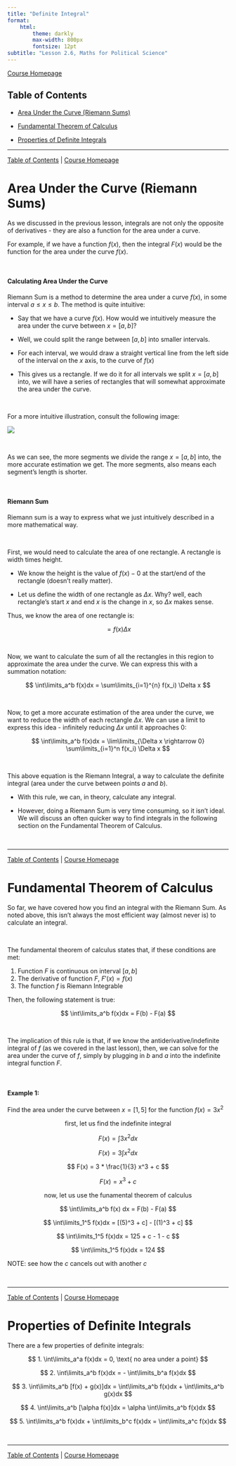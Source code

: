 ```yaml
---
title: "Definite Integral"
format:
    html:
        theme: darkly
        max-width: 800px
        fontsize: 12pt
subtitle: "Lesson 2.6, Maths for Political Science"
---
```


[Course Homepage](https://politicalscience.github.io/math)

## Table of Contents {#contents}

-   [Area Under the Curve (Riemann Sums)](#area)

-   [Fundamental Theorem of Calculus](#theorem)

-   [Properties of Definite Integrals](#properties)

------------------------------------------------------------------------

[Table of Contents](#contents) \| [Course Homepage](https://politicalscience.github.io/math)

# Area Under the Curve (Riemann Sums) {#area}

As we discussed in the previous lesson, integrals are not only the opposite of derivatives - they are also a function for the area under a curve.

For example, if we have a function $f(x)$, then the integral $F(x)$ would be the function for the area under the curve $f(x)$.

<br />

#### Calculating Area Under the Curve

Riemann Sum is a method to determine the area under a curve $f(x)$, in some interval $a ≤ x ≤ b$. The method is quite intuitive:

-   Say that we have a curve $f(x)$. How would we intuitively measure the area under the curve between $x=[a,b]$?

-   Well, we could split the range between $[a,b]$ into smaller intervals.

-   For each interval, we would draw a straight vertical line from the left side of the interval on the $x$ axis, to the curve of $f(x)$

-   This gives us a rectangle. If we do it for all intervals we split $x=[a,b]$ into, we will have a series of rectangles that will somewhat approximate the area under the curve.

<br />

For a more intuitive illustration, consult the following image:

![](riemann-sum.png)

<br />

As we can see, the more segments we divide the range $x=[a,b]$ into, the more accurate estimation we get. The more segments, also means each segment's length is shorter.

<br />

#### Riemann Sum

Riemann sum is a way to express what we just intuitively described in a more mathematical way.

<br />

First, we would need to calculate the area of one rectangle. A rectangle is width times height.

-   We know the height is the value of $f(x)-0$ at the start/end of the rectangle (doesn't really matter).

-   Let us define the width of one rectangle as $\Delta x$. Why? well, each rectangle's start $x$ and end $x$ is the change in $x$, so $\Delta x$ makes sense.

Thus, we know the area of one rectangle is:

$$
=f(x) \Delta x
$$

<br />

Now, we want to calculate the sum of all the rectangles in this region to approximate the area under the curve. We can express this with a summation notation:

$$
\int\limits_a^b f(x)dx = \sum\limits_{i=1}^{n} f(x_i) \Delta x
$$

<br />

Now, to get a more accurate estimation of the area under the curve, we want to reduce the width of each rectangle $\Delta x$. We can use a limit to express this idea - infinitely reducing $\Delta x$ until it approaches 0:

$$
\int\limits_a^b f(x)dx = \lim\limits_{\Delta x \rightarrow 0} \sum\limits_{i=1}^n f(x_i) \Delta x
$$

<br />

This above equation is the Riemann Integral, a way to calculate the definite integral (area under the curve between points $a$ and $b$).

-   With this rule, we can, in theory, calculate any integral.

-   However, doing a Riemann Sum is very time consuming, so it isn't ideal. We will discuss an often quicker way to find integrals in the following section on the Fundamental Theorem of Calculus.

<br />

------------------------------------------------------------------------

[Table of Contents](#contents) \| [Course Homepage](https://politicalscience.github.io/math)

# Fundamental Theorem of Calculus {#theorem}

So far, we have covered how you find an integral with the Riemann Sum. As noted above, this isn't always the most efficient way (almost never is) to calculate an integral.

<br />

The fundamental theorem of calculus states that, if these conditions are met:

1.  Function $F$ is continuous on interval $[a, b]$
2.  The derivative of function $F$, $F'(x) = f(x)$
3.  The function $f$ is Riemann Integrable

Then, the following statement is true:

$$
\int\limits_a^b f(x)dx = F(b) - F(a)
$$

<br />

The implication of this rule is that, if we know the antiderivative/indefinite integral of $f$ (as we covered in the last lesson), then, we can solve for the area under the curve of $f$, simply by plugging in $b$ and $a$ into the indefinite integral function $F$.

<br />

#### Example 1:

Find the area under the curve between $x = [1,5]$ for the function $f(x) = 3x^2$

$$
\text{first, let us find the indefinite integral}
$$

$$
F(x) = \int 3x^2 dx
$$

$$
F(x) = 3 \int x^2dx
$$

$$
F(x) = 3 * \frac{1}{3} x^3 + c
$$

$$
F(x) = x^3 + c
$$

$$
\text{now, let us use the funamental theorem of calculus}
$$

$$
\int\limits_a^b f(x) dx = F(b) - F(a)
$$

$$
\int\limits_1^5 f(x)dx = [(5)^3 + c] - [(1)^3 + c]
$$

$$
\int\limits_1^5 f(x)dx = 125 + c - 1 - c
$$

$$
\int\limits_1^5 f(x)dx = 124
$$

NOTE: see how the $c$ cancels out with another $c$

<br />

------------------------------------------------------------------------

[Table of Contents](#contents) \| [Course Homepage](https://politicalscience.github.io/math)

# Properties of Definite Integrals {#properties}

There are a few properties of definite integrals:

$$
1. \int\limits_a^a f(x)dx = 0, \text{ no area under a point}
$$

$$
2. \int\limits_a^b f(x)dx = - \int\limits_b^a f(x)dx
$$

$$
3. \int\limits_a^b [f(x) + g(x)]dx = \int\limits_a^b f(x)dx + \int\limits_a^b g(x)dx
$$

$$
4. \int\limits_a^b [\alpha f(x)]dx = \alpha \int\limits_a^b f(x)dx
$$

$$
5. \int\limits_a^b f(x)dx + \int\limits_b^c f(x)dx = \int\limits_a^c f(x)dx
$$

<br />

------------------------------------------------------------------------

[Table of Contents](#contents) \| [Course Homepage](https://politicalscience.github.io/math)